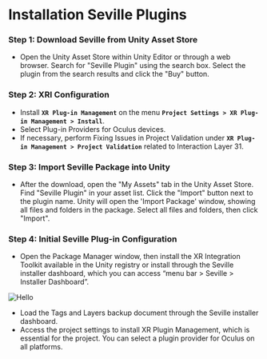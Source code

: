 # Installation Seville Plugins

### **Step 1: Download Seville from Unity Asset Store**

- Open the Unity Asset Store within Unity Editor or through a web browser. Search for "Seville Plugin" using the search box. Select the plugin from the search results and click the "Buy" button.

### **Step 2: XRI Configuration**

- Install **`XR Plug-in Management`** on the menu **`Project Settings > XR Plug-in Management > Install`**.
- Select Plug-in Providers for Oculus devices.
- If necessary, perform Fixing Issues in Project Validation under **`XR Plug-in Management > Project Validation`** related to Interaction Layer 31.

### **Step 3: Import Seville Package into Unity**

- After the download, open the "My Assets" tab in the Unity Asset Store. Find "Seville Plugin" in your asset list. Click the "Import" button next to the plugin name. Unity will open the 'Import Package' window, showing all files and folders in the package. Select all files and folders, then click "Import".

### **Step 4: Initial Seville Plug-in Configuration**

- Open the Package Manager window, then install the XR Integration Toolkit available in the Unity registry or install through the Seville installer dashboard, which you can access “menu bar > Seville > Installer Dashboard”.


<div style={{ display: 'flex', justifyContent: 'center', alignItems: 'center' }}>
  <Image src="/docs1.png" alt="Hello" width={500} height={500} />
</div>

- Load the Tags and Layers backup document through the Seville installer dashboard.
- Access the project settings to install XR Plugin Management, which is essential for the project. You can select a plugin provider for Oculus on all platforms.

